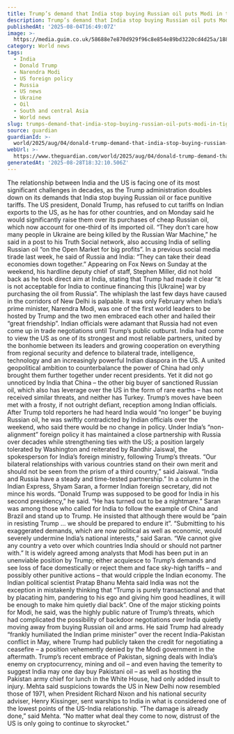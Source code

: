 ```yaml
---
title: Trump’s demand that India stop buying Russian oil puts Modi in tight spot
description: Trump’s demand that India stop buying Russian oil puts Modi in tight spot
publishedAt: '2025-08-04T16:49:07Z'
image: >-
  https://media.guim.co.uk/58688e7e870d929f96c8e854e89bd3220cd4d25a/188_0_5470_4376/500.jpg
category: World news
tags:
  - India
  - Donald Trump
  - Narendra Modi
  - US foreign policy
  - Russia
  - US news
  - Ukraine
  - Oil
  - South and central Asia
  - World news
slug: trumps-demand-that-india-stop-buying-russian-oil-puts-modi-in-tight-spot
source: guardian
guardianId: >-
  world/2025/aug/04/donald-trump-demand-that-india-stop-buying-russian-oil-puts-narendra-modi-in-tight-spot
webUrl: >-
  https://www.theguardian.com/world/2025/aug/04/donald-trump-demand-that-india-stop-buying-russian-oil-puts-narendra-modi-in-tight-spot
generatedAt: '2025-08-28T18:32:10.506Z'
---
```

The relationship between India and the US is facing one of its most significant challenges in decades, as the Trump administration doubles down on its demands that India stop buying Russian oil or face punitive tariffs. The US president, Donald Trump, has refused to cut tariffs on Indian exports to the US, as he has for other countries, and on Monday said he would significantly raise them over its purchases of cheap Russian oil, which now account for one-third of its imported oil. “They don’t care how many people in Ukraine are being killed by the Russian War Machine,” he said in a post to his Truth Social network, also accusing India of selling Russian oil “on the Open Market for big profits”. In a previous social media tirade last week, he said of Russia and India: “They can take their dead economies down together.” Appearing on Fox News on Sunday at the weekend, his hardline deputy chief of staff, Stephen Miller, did not hold back as he took direct aim at India, stating that Trump had made it clear “it is not acceptable for India to continue financing this [Ukraine] war by purchasing the oil from Russia”. The whiplash the last few days have caused in the corridors of New Delhi is palpable. It was only February when India’s prime minister, Narendra Modi, was one of the first world leaders to be hosted by Trump and the two men embraced each other and hailed their “great friendship”. Indian officials were adamant that Russia had not even come up in trade negotiations until Trump’s public outburst. India had come to view the US as one of its strongest and most reliable partners, united by the bonhomie between its leaders and growing cooperation on everything from regional security and defence to bilateral trade, intelligence, technology and an increasingly powerful Indian diaspora in the US. A united geopolitical ambition to counterbalance the power of China had only brought them further together under recent presidents. Yet it did not go unnoticed by India that China – the other big buyer of sanctioned Russian oil, which also has leverage over the US in the form of rare earths – has not received similar threats, and neither has Turkey. Trump’s moves have been met with a frosty, if not outright defiant, reception among Indian officials. After Trump told reporters he had heard India would “no longer” be buying Russian oil, he was swiftly contradicted by Indian officials over the weekend, who said there would be no change in policy. Under India’s “non-alignment” foreign policy it has maintained a close partnership with Russia over decades while strengthening ties with the US; a position largely tolerated by Washington and reiterated by Randhir Jaiswal, the spokesperson for India’s foreign ministry, following Trump’s threats. “Our bilateral relationships with various countries stand on their own merit and should not be seen from the prism of a third country,” said Jaiswal. “India and Russia have a steady and time-tested partnership.” In a column in the Indian Express, Shyam Saran, a former Indian foreign secretary, did not mince his words. “Donald Trump was supposed to be good for India in his second presidency,” he said. “He has turned out to be a nightmare.” Saran was among those who called for India to follow the example of China and Brazil and stand up to Trump. He insisted that although there would be “pain in resisting Trump … we should be prepared to endure it”. “Submitting to his exaggerated demands, which are now political as well as economic, would severely undermine India’s national interests,” said Saran. “We cannot give any country a veto over which countries India should or should not partner with.” It is widely agreed among analysts that Modi has been put in an unenviable position by Trump; either acquiesce to Trump’s demands and see loss of face domestically or reject them and face sky-high tariffs – and possibly other punitive actions – that would cripple the Indian economy. The Indian political scientist Pratap Bhanu Mehta said India was not the exception in mistakenly thinking that “Trump is purely transactional and that by placating him, pandering to his ego and giving him good headlines, it will be enough to make him quietly dial back”. One of the major sticking points for Modi, he said, was the highly public nature of Trump’s threats, which had complicated the possibility of backdoor negotiations over India quietly moving away from buying Russian oil and arms. He said Trump had already “frankly humiliated the Indian prime minister” over the recent India-Pakistan conflict in May, where Trump had publicly taken the credit for negotiating a ceasefire – a position vehemently denied by the Modi government in the aftermath. Trump’s recent embrace of Pakistan, signing deals with India’s enemy on cryptocurrency, mining and oil – and even having the temerity to suggest India may one day buy Pakistani oil – as well as hosting the Pakistan army chief for lunch in the White House, had only added insult to injury. Mehta said suspicions towards the US in New Delhi now resembled those of 1971, when President Richard Nixon and his national security adviser, Henry Kissinger, sent warships to India in what is considered one of the lowest points of the US-India relationship. “The damage is already done,” said Mehta. “No matter what deal they come to now, distrust of the US is only going to continue to skyrocket.”
